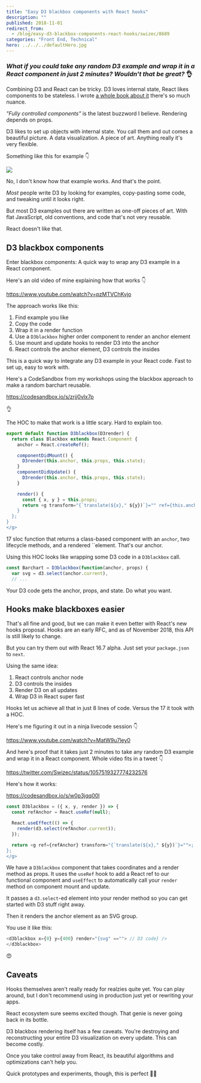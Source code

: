 ```yaml
---
title: "Easy D3 blackbox components with React hooks"
description: ""
published: 2018-11-01
redirect_from:
  - /blog/easy-d3-blackbox-components-react-hooks/swizec/8689
categories: "Front End, Technical"
hero: ../../../defaultHero.jpg
---
```


### _What if you could take any random D3 example and wrap it in a React component in just 2 minutes? Wouldn't that be great?_ 👌

Combining D3 and React can be tricky. D3 loves internal state, React likes components to be stateless. I wrote [a whole book about it](https://gum.co/pMtnZ) there's so much nuance.

_"Fully controlled components"_ is the latest buzzword I believe. Rendering depends on props.

D3 likes to set up objects with internal state. You call them and out comes a beautiful picture. A data visualization. A piece of art. Anything really it's very flexible.

Something like this for example 👇

[![](./img/blog-wp-content-uploads-2018-11-animated-line.gif)](http://blockbuilder.org/kafunk/91f7b870b79c2f104f1ebacf4197c9dc)

No, I don't know how that example works. And that's the point.

_Most_ people write D3 by looking for examples, copy-pasting some code, and tweaking until it looks right.

But most D3 examples out there are written as one-off pieces of art. With flat JavaScript, old conventions, and code that's not very reusable.

React doesn't like that.

## D3 blackbox components

Enter blackbox components: A quick way to wrap any D3 example in a React component.

Here's an old video of mine explaining how that works 👇

https://www.youtube.com/watch?v=pzMTVChKvjo

The approach works like this:

1.  Find example you like
2.  Copy the code
3.  Wrap it in a render function
4.  Use a `D3blackbox` higher order component to render an anchor element
5.  Use mount and update hooks to render D3 into the anchor
6.  React controls the anchor element, D3 controls the insides

This is a quick way to integrate any D3 example in your React code. Fast to set up, easy to work with.

Here's a CodeSandbox from my workshops using the blackbox approach to make a random barchart reusable.

https://codesandbox.io/s/zrjj0vlx7p

👌

The HOC to make that work is a little scary. Hard to explain too.

```javascript
export default function D3blackbox(D3render) {
  return class Blackbox extends React.Component {
    anchor = React.createRef();

    componentDidMount() {
      D3render(this.anchor, this.props, this.state);
    }
    componentDidUpdate() {
      D3render(this.anchor, this.props, this.state);
    }

    render() {
      const { x, y } = this.props;
      return <g transform="{`translate(${x}," ${y})`}="" ref={this.anchor}>;
    }
  };
}
</g>
```

17 sloc function that returns a class-based component with an `anchor`, two lifecycle methods, and a rendered ``element. That's our anchor.

Using this HOC looks like wrapping some D3 code in a `D3blackbox` call.

```javascript
const Barchart = D3blackbox(function(anchor, props) {
  var svg = d3.select(anchor.current),
  // ...
```

Your D3 code gets the anchor, props, and state. Do what you want.

## Hooks make blackboxes easier

That's all fine and good, but we can make it even better with React's new hooks proposal. Hooks are an early RFC, and as of November 2018, this API is still likely to change.

But you can try them out with React 16.7 alpha. Just set your `package.json` to `next`.

Using the same idea:

1.  React controls anchor node
2.  D3 controls the insides
3.  Render D3 on all updates
4.  Wrap D3 in React super fast

Hooks let us achieve all that in just 8 lines of code. Versus the 17 it took with a HOC.

Here's me figuring it out in a ninja livecode session 👇

https://www.youtube.com/watch?v=MatW9u7ley0

And here's proof that it takes just 2 minutes to take any random D3 example and wrap it in a React component. Whole video fits in a tweet 👇

https://twitter.com/Swizec/status/1057519327774232576

Here's how it works:

https://codesandbox.io/s/w0p3jqq00l

```javascript
const D3blackbox = ({ x, y, render }) => {
  const refAnchor = React.useRef(null);

  React.useEffect(() => {
    render(d3.select(refAnchor.current));
  });

  return <g ref={refAnchor} transform="{`translate(${x}," ${y})`}="">;
};
</g>
```

We have a `D3blackbox` component that takes coordinates and a render method as props. It uses the `useRef` hook to add a React ref to our functional component and `useEffect` to automatically call your `render` method on component mount and update.

It passes a `d3.select`-ed element into your render method so you can get started with D3 stuff right away.

Then it renders the anchor element as an SVG group.

You use it like this:

```javascript
<d3blackbox x={0} y={400} render="{svg" ==""> // D3 code} />
</d3blackbox>
```

😍

## Caveats

Hooks themselves aren't really ready for realzies quite yet. You can play around, but I don't recommend using in production just yet or rewriting your apps.

React ecosystem sure seems excited though. That genie is never going back in its bottle.

D3 blackbox rendering itself has a few caveats. You're destroying and reconstructing your entire D3 visualization on every update. This can become costly.

Once you take control away from React, its beautiful algorithms and optimizations can't help you.

Quick prototypes and experiments, though, this is perfect 👍🏼

